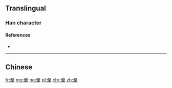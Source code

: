 {{also|壘}}
==Translingual==
{{Han simplified forms|壘|塁|垒}}

===Han character===
{{Han char|rn=32|rad=土|as=06|sn=9|four=|canj=IIIG|ids=⿱厽土}}

====References====
* {{Han ref|kx=0227.390|dkj=05039|dj=0463.240|hdz=10442.130|uh=5792|ud=22418}}

----

==Chinese==
{{zh-see|壘}}

[[fr:垒]]
[[mg:垒]]
[[no:垒]]
[[pl:垒]]
[[chr:垒]]
[[zh:垒]]